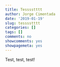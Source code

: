 ```yaml
---
title: Tesssstttt
author: Jorge Cimentada
date: '2019-01-19'
slug: tesssstttt
categories: []
tags: []
comments: no
showcomments: yes
showpagemeta: yes
---
```


Test, test, test!